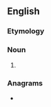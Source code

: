 ==English==

===Etymology===
{{confix|eno|logist|lang=en}}

===Noun===
{{en-noun}}

# {{alt form of|oenologist|lang=en}}

===Anagrams===
* {{l|en|neologist}}